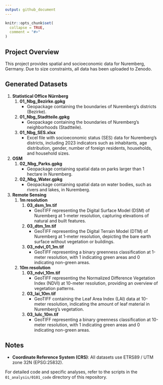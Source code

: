 ```yaml
---
output: github_document
---
```


<!-- README.md is generated from README.Rmd. Please edit that file -->

```r
knitr::opts_chunk$set(
  collapse = TRUE,
  comment = "#>"
)
```

## Project Overview

This project provides spatial and socioeconomic data for Nuremberg, Germany. Due to size constraints, all data has been uploaded to Zenodo.

## Generated Datasets

1.  **Statistical Office Nürnberg**
    1.  **01_Nbg_Bezirke.gpkg**
        -   Geopackage containing the boundaries of Nuremberg's districts (Bezirke).
    2.  **01_Nbg_Stadtteile.gpkg**
        -   Geopackage containing the boundaries of Nuremberg's neighborhoods (Stadtteile).
    3.  **01_Nbg_SES.xlsx**
        -   Excel file with socioeconomic status (SES) data for Nuremberg's districts, including 2023 indicators such as inhabitants, age distribution, gender, number of foreign residents, households, and household sizes.
2.  **OSM**
    1.  **02_Nbg_Parks.gpkg**
        -   Geopackage containing spatial data on parks larger than 1 hectare in Nuremberg.
    2.  **02_Nbg_Water.gpkg**
        -   Geopackage containing spatial data on water bodies, such as rivers and lakes, in Nuremberg.
3.  **Remote Sensing**
    1.  **1m resolution**
        1.  **03_dsm_1m.tif**
            -   GeoTIFF representing the Digital Surface Model (DSM) of Nuremberg at 1-meter resolution, capturing elevations of natural and built features.
        2.  **03_dtm_1m.tif**
            -   GeoTIFF representing the Digital Terrain Model (DTM) of Nuremberg at 1-meter resolution, depicting the bare earth surface without vegetation or buildings.
        3.  **03_ndvi_01_1m.tif**
            -   GeoTIFF representing a binary greenness classification at 1-meter resolution, with 1 indicating green areas and 0 indicating non-green areas.
    2.  **10m resolution**
        1.  **03_ndvi_10m.tif**
            -   GeoTIFF representing the Normalized Difference Vegetation Index (NDVI) at 10-meter resolution, providing an overview of vegetation patterns.
        2.  **03_lai_10m.tif**
            -   GeoTIFF containing the Leaf Area Index (LAI) data at 10-meter resolution, indicating the amount of leaf material in Nuremberg's vegetation.
        3.  **03_lulc_10m.tif**
            -   GeoTIFF representing a binary greenness classification at 10-meter resolution, with 1 indicating green areas and 0 indicating non-green areas.

## Notes

-   **Coordinate Reference System (CRS)**: All datasets use ETRS89 / UTM zone 32N (EPSG:25832).

For detailed code and specific analyses, refer to the scripts in the `01_analysis/0101_code` directory of this repository.
